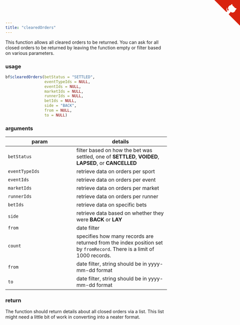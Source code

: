 ```yaml
---
title: "clearedOrders"
---
```


This function allows all cleared orders to be returned.  You can ask for all closed orders to be returned by leaving the function empty or filter based on various parameters.

### usage

```r
bf$clearedOrders(betStatus = "SETTLED",
                 eventTypeIds = NULL,
                 eventIds = NULL,
                 marketIds = NULL,
                 runnerIds = NULL,
                 betIds = NULL,
                 side = "BACK",
                 from = NULL,
                 to = NULL)
```

### arguments

param | details
------|--------
`betStatus` | filter based on how the bet was settled, one of **SETTLED**, **VOIDED**, **LAPSED**, or **CANCELLED**
`eventTypeIds` | retrieve data on orders per sport
`eventIds` | retrieve data on orders per event
`marketIds` | retrieve data on orders per market
`runnerIds` | retrieve data on orders per runner
`betIds` | retrieve data on specific bets
`side` | retrieve data based on whether they were **BACK** or **LAY**
`from` | date filter
`count` | specifies how many records are returned from the index position set by `fromRecord`. There is a limit of 1000 records.
`from` | date filter, string should be in yyyy-mm-dd format
`to` | date filter, string should be in yyyy-mm-dd format

### return

The function should return details about all closed orders via a list.  This list might need a little bit of work in converting into a neater format.

<a href="https://github.com/durtal/betfaiR" class="github-corner"><svg width="80" height="80" viewBox="0 0 250 250" style="fill:#d9230f; color:#fcfcfc; position: absolute; top: 0; border: 0; right: 0;"><path d="M0,0 L115,115 L130,115 L142,142 L250,250 L250,0 Z"></path><path d="M128.3,109.0 C113.8,99.7 119.0,89.6 119.0,89.6 C122.0,82.7 120.5,78.6 120.5,78.6 C119.2,72.0 123.4,76.3 123.4,76.3 C127.3,80.9 125.5,87.3 125.5,87.3 C122.9,97.6 130.6,101.9 134.4,103.2" fill="currentColor" style="transform-origin: 130px 106px;" class="octo-arm"></path><path d="M115.0,115.0 C114.9,115.1 118.7,116.5 119.8,115.4 L133.7,101.6 C136.9,99.2 139.9,98.4 142.2,98.6 C133.8,88.0 127.5,74.4 143.8,58.0 C148.5,53.4 154.0,51.2 159.7,51.0 C160.3,49.4 163.2,43.6 171.4,40.1 C171.4,40.1 176.1,42.5 178.8,56.2 C183.1,58.6 187.2,61.8 190.9,65.4 C194.5,69.0 197.7,73.2 200.1,77.6 C213.8,80.2 216.3,84.9 216.3,84.9 C212.7,93.1 206.9,96.0 205.4,96.6 C205.1,102.4 203.0,107.8 198.3,112.5 C181.9,128.9 168.3,122.5 157.7,114.1 C157.9,116.9 156.7,120.9 152.7,124.9 L141.0,136.5 C139.8,137.7 141.6,141.9 141.8,141.8 Z" fill="currentColor" class="octo-body"></path></svg></a><style>.github-corner:hover .octo-arm{animation:octocat-wave 560ms ease-in-out}@keyframes octocat-wave{0%,100%{transform:rotate(0)}20%,60%{transform:rotate(-25deg)}40%,80%{transform:rotate(10deg)}}@media (max-width:500px){.github-corner:hover .octo-arm{animation:none}.github-corner .octo-arm{animation:octocat-wave 560ms ease-in-out}}</style>
